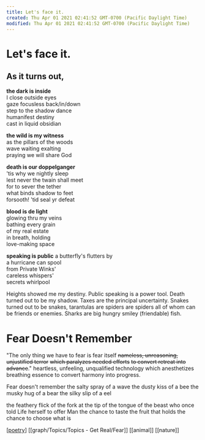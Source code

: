 ```yaml
---
title: Let's face it.
created: Thu Apr 01 2021 02:41:52 GMT-0700 (Pacific Daylight Time)
modified: Thu Apr 01 2021 02:41:52 GMT-0700 (Pacific Daylight Time)
---
```

# Let's face it.

## As it turns out,

**the dark is inside**\
I close outside eyes\
gaze focusless back/in/down\
step to the shadow dance\
humanifest destiny\
cast in liquid obsidian

**the wild is my witness**\
as the pillars of the woods\
wave waiting exalting\
praying we will share God

**death is our doppelganger**\
'tis why we nightly sleep\
lest never the twain shall meet\
for to sever the tether\
what binds shadow to feet\
forsooth! 'tid seal yr defeat

**blood is de light**\
glowing thru my veins\
bathing every grain\
of my real estate\
in breath, holding\
love-making space

**speaking is public**
a butterfly's flutters by\
a hurricane can spool\
from Private Winks'\
careless whispers'\
secrets whirlpool

Heights showed me my destiny.
Public speaking is a power tool.
Death turned out to be my shadow.
Taxes are the principal uncertainty.
Snakes turned out to be snakes,
tarantulas are spiders are spiders
all of whom can be friends or enemies.
Sharks are big hungry smiley (friendable) fish.

# Fear Doesn't Remember

"The only thing we have to fear is fear itself
~~nameless, unreasoning, unjustified terror~~
~~which paralyzes needed efforts~~
~~to convert retreat into advance~~."
heartless, unfeeling, unqualified technology
which anesthetizes breathing essence
to convert harmony into progress.

Fear doesn't remember
the salty spray of a wave
the dusty kiss of a bee
the musky hug of a bear
the silky slip of a eel

the feathery flick of the fork at the tip of the tongue of the beast who once told Life herself to offer Man the chance to taste the fruit that holds the chance to choose what is

[[poetry]] [[graph/Topics/Topics - Get Real/Fear]] [[animal]] [[nature]]

[//begin]: # "Autogenerated link references for markdown compatibility"
[poetry]: ../../poetry "Poetry"
[//end]: # "Autogenerated link references"